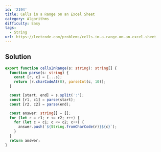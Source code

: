 ```yaml
---
id: '2194'
title: Cells in a Range on an Excel Sheet
category: Algorithms
difficulty: Easy
tags:
  - String
url: https://leetcode.com/problems/cells-in-a-range-on-an-excel-sheet
---
```


## Solution

```typescript filename="solution.ts" copy
export function cellsInRange(s: string): string[] {
  function parse(s: string) {
    const [r, c] = [...s];
    return [r.charCodeAt(0), parseInt(c, 10)];
  }

  const [start, end] = s.split(':');
  const [r1, c1] = parse(start);
  const [r2, c2] = parse(end);

  const answer: string[] = [];
  for (let r = r1; r <= r2; r++) {
    for (let c = c1; c <= c2; c++) {
      answer.push(`${String.fromCharCode(r)}${c}`);
    }
  }
  return answer;
}
```
